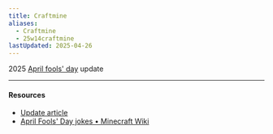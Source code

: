 ```yaml
---
title: Craftmine
aliases:
  - Craftmine
  - 25w14craftmine
lastUpdated: 2025-04-26
---
```



2025 [April fools' day](/aprilfoolsday) update

<Yb src="https://www.youtube.com/embed/8Ou2HQOxSHU" />

---

#### Resources
- [Update article](https://www.minecraft.net/en-us/article/the-craftmine-update)
- [April Fools' Day jokes • Minecraft Wiki](https://minecraft.wiki/w/April_Fools%27_Day_jokes)